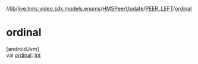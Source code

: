 //[lib](/api-reference/android/v2/home/content)/[live.hms.video.sdk.models.enums](../../index)/[HMSPeerUpdate](../index)/[PEER_LEFT](index)/[ordinal](ordinal)

# ordinal

[androidJvm]\
val [ordinal](ordinal): [Int](https://kotlinlang.org/api/latest/jvm/stdlib/kotlin/-int/index.html)
